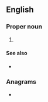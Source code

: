 ==English==

===Proper noun===
{{en-proper noun}}

# {{lb|en|US|legal}} {{initialism of|en|[[intermodal|Intermodal]] [[surface|Surface]] [[transportation|Transportation]] [[efficiency|Efficiency]] [[act|Act]]}}

====See also====
* {{pedia}}

===Anagrams===
* {{anagrams|en|a=aeist|Saite}}